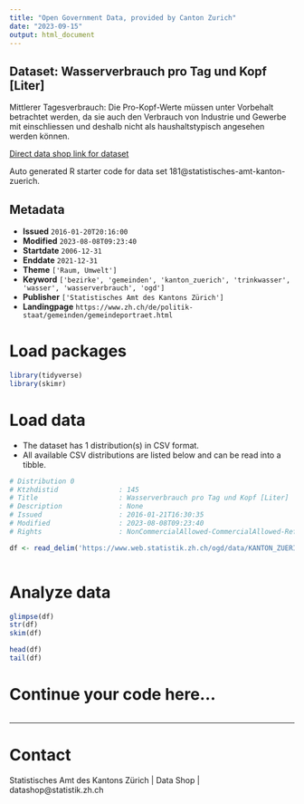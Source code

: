 ```yaml
---
title: "Open Government Data, provided by Canton Zurich"
date: "2023-09-15"
output: html_document
---
```


## Dataset: Wasserverbrauch pro Tag und Kopf [Liter]

Mittlerer Tagesverbrauch: Die Pro-Kopf-Werte müssen unter Vorbehalt betrachtet werden, da sie auch den Verbrauch von Industrie und Gewerbe mit einschliessen und deshalb nicht als haushaltstypisch angesehen werden können.

[Direct data shop link for dataset](https://www.zh.ch/de/politik-staat/opendata.zhweb-noredirect.zhweb-cache.html#/datasets/181@statistisches-amt-kanton-zuerich)

Auto generated R starter code for data set 181@statistisches-amt-kanton-zuerich.

## Metadata

- **Issued** `2016-01-20T20:16:00`
- **Modified** `2023-08-08T09:23:40`
- **Startdate** `2006-12-31`
- **Enddate** `2021-12-31`
- **Theme** `['Raum, Umwelt']`
- **Keyword** `['bezirke', 'gemeinden', 'kanton_zuerich', 'trinkwasser', 'wasser', 'wasserverbrauch', 'ogd']`
- **Publisher** `['Statistisches Amt des Kantons Zürich']`
- **Landingpage** `https://www.zh.ch/de/politik-staat/gemeinden/gemeindeportraet.html`


# Load packages

```r

library(tidyverse)
library(skimr)

```

# Load data

-   The dataset has 1 distribution(s) in CSV format.
-   All available CSV distributions are listed below and can be read into a tibble.

```r

# Distribution 0
# Ktzhdistid               : 145
# Title                    : Wasserverbrauch pro Tag und Kopf [Liter]
# Description              : None
# Issued                   : 2016-01-21T16:30:35
# Modified                 : 2023-08-08T09:23:40
# Rights                   : NonCommercialAllowed-CommercialAllowed-ReferenceRequired

df <- read_delim('https://www.web.statistik.zh.ch/ogd/data/KANTON_ZUERICH_469.csv')



```

# Analyze data

```r

glimpse(df)
str(df)
skim(df)

head(df)
tail(df)

```

# Continue your code here...

```r

```

------------------------------------------------------------------------

# Contact

Statistisches Amt des Kantons Zürich | Data Shop | datashop@statistik.zh.ch
